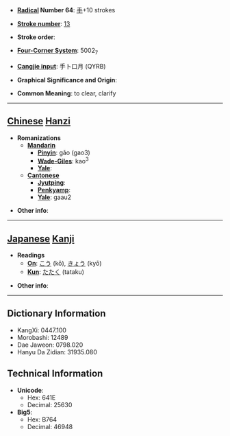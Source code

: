 * '''[[Wiktionary:Chinese radical index| Radical]] Number 64''': [[Wiktionary:Chinese radical index 手|手]]+10 strokes

* '''[[Wiktionary:Chinese total strokes index|Stroke number]]''': [[Wiktionary:Chinese total strokes index 13|13]]

* '''Stroke order''': 

* '''[[Wiktionary:Chinese four corner index|Four-Corner System]]''': 5002<sub>7</sub>

* '''[[Wiktionary:Chinese Cangjie index|Cangjie input]]''': 手卜口月 (QYRB)

* '''Graphical Significance and Origin''': 

* '''Common Meaning''': to clear, clarify

----

== [[Chinese]] [[Hanzi]] ==

* '''Romanizations'''
** '''[[Mandarin]]'''
*** '''[[Pinyin]]''': gǎo (gao3)
*** '''[[Wade-Giles]]''': kao<sup>3</sup>
*** '''[[Yale]]''': 
** '''[[Cantonese]]'''
*** '''[[Jyutping]]''':
*** '''[[Penkyamp]]''': 
*** '''[[Yale]]''': gaau2

* '''Other info''': 

----

== [[Japanese]] [[Kanji]] ==

* '''Readings'''
** '''[[On]]''': [[こう]] (kō), [[きょう]] (kyō)
** '''[[Kun]]''': [[たたく]] (tataku)

* '''Other info''':  

----

== Dictionary Information ==

* KangXi: 0447.100
* Morobashi: 12489
* Dae Jaweon: 0798.020
* Hanyu Da Zidian: 31935.080

== Technical Information ==

* '''Unicode''':
** Hex: 641E
** Decimal: 25630
* '''Big5''':
** Hex: B764
** Decimal: 46948